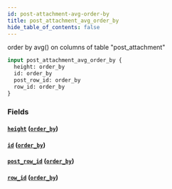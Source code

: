 ```yaml
---
id: post-attachment-avg-order-by
title: post_attachment_avg_order_by
hide_table_of_contents: false
---
```


order by avg() on columns of table "post_attachment"

```graphql
input post_attachment_avg_order_by {
  height: order_by
  id: order_by
  post_row_id: order_by
  row_id: order_by
}
```

### Fields

#### [`height`](#) ([`order_by`](../enums/order-by))

#### [`id`](#) ([`order_by`](../enums/order-by))

#### [`post_row_id`](#) ([`order_by`](../enums/order-by))

#### [`row_id`](#) ([`order_by`](../enums/order-by))
